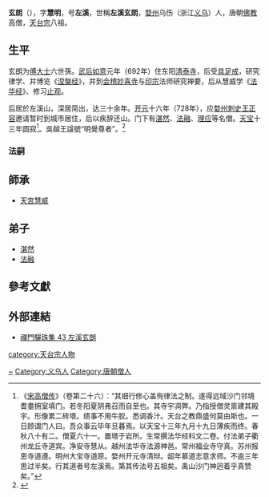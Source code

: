 '''玄朗'''（{{bd|673年||754年||catIdx=X}}），字'''慧明'''，号'''左溪'''，世稱'''左溪玄朗'''，[[婺州|婺州]]乌伤（浙江[[义乌|义乌]]）人，唐朝[[佛教|佛教]]高僧，[[天台宗|天台宗]]八祖。

== 生平 ==
玄朗为[[傅大士|傅大士]]六世孫。[[武则天|武后]][[如意_(年号)|如意]]元年（692年）住东阳[[清泰寺|清泰寺]]，后受[[具足戒|具足戒]]，研究律学、并博览《[[涅槃经|涅槃经]]》，并到[[会稽|会稽]][[妙喜寺|妙喜寺]]与[[印宗|印宗]]法师研究禅要，后从慧威学《[[法华经|法华经]]》、修习[[止观|止观]]。

后居於左溪山，深居简出，达三十余年。[[开元|开元]]十六年（728年），应[[婺州|婺州]][[刺史|刺史]][[王正容|王正容]]邀请暂时到城市居住，后以疾辞还山。门下有[[湛然|湛然]]、[[法融|法融]]、[[理应|理应]]等名僧。[[天宝_(唐玄宗)|天宝]]十三年圆寂<ref>《[[宋高僧传|宋高僧传]]》（卷第二十六）：“其细行修心盖徇律法之制。遂得远域沙门邻境耆耋拥室填门。若冬阳夏阴弗召而自至也。其寺宇凋弊。乃指授僧灵禀建其殿宇。形像累二砖塔。缋事不用牛胶。悉调香汁。天台之教鼎盛何莫由斯也。一日顾谓门人曰。吾众事云毕年旦暮焉。以天宝十三年九月十九日薄疾而终。春秋八十有二。僧夏六十一。置塔于岩所。生常撰法华经科文二卷。付法弟子衢州龙丘寺道宾。净安寺慧从。越州法华寺法源神邕。常州福业寺守真。苏州报恩寺道遵。明州大宝寺道原。婺州开元寺清辩。龆年慕道志意求师。不逾三年思过半矣。行其道者号左溪焉。第其传法号五祖矣。禹山沙门神迥着乎真赞矣。”</ref>。吳越王諡號“明覺尊者”。<ref name="左溪玄朗 ">{{Cite web |url=http://www.xindeng.org/meiwen/2017-08-26/21407.html |title=天台宗祖师  |access-date=2021-07-01 |archive-date=2021-07-09 |archive-url=https://web.archive.org/web/20210709182412/http://www.xindeng.org/meiwen/2017-08-26/21407.html |dead-url=no }}</ref>

===法嗣===
==師承==
*[[天宫慧威|天宫慧威]] 
==弟子==
*[[湛然|湛然]]
*[[法融|法融]]

== 參考文獻 ==
{{wikisource|佛學大辭典/玄朗}}
{{reflist}}

==外部連結==
*[https://ddc.shengyen.org/mobile/text/04-02/43.php  禪門驪珠集 43 左溪玄朗] {{Wayback|url=https://ddc.shengyen.org/mobile/text/04-02/43.php |date=20210709181818 }}

{{佛教人物小作品}}

{{Authority control}}
{{DEFAULTSORT:Xuan}}
[[Category:傅姓|~]]
[[Category:义乌人|Category:义乌人]]
[[Category:唐朝僧人|Category:唐朝僧人]]
[[category:天台宗人物|category:天台宗人物]]